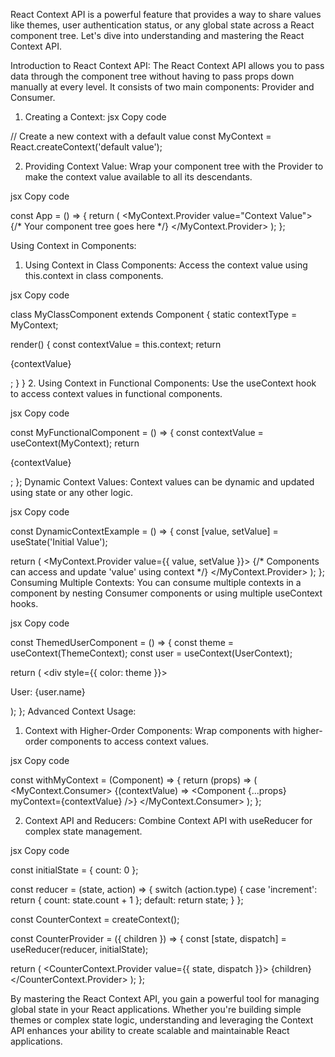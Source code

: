 React Context API is a powerful feature that provides a way to share values like themes, user authentication status, or any global state across a React component tree. Let's dive into understanding and mastering the React Context API.

Introduction to React Context API:
The React Context API allows you to pass data through the component tree without having to pass props down manually at every level. It consists of two main components: Provider and Consumer.

1. Creating a Context:
jsx
Copy code

// Create a new context with a default value
const MyContext = React.createContext('default value');

2. Providing Context Value:
Wrap your component tree with the Provider to make the context value available to all its descendants.

jsx
Copy code

const App = () => {
  return (
    <MyContext.Provider value="Context Value">
      {/* Your component tree goes here */}
    </MyContext.Provider>
  );
};

Using Context in Components:
1. Using Context in Class Components:
Access the context value using this.context in class components.

jsx
Copy code

class MyClassComponent extends Component {
  static contextType = MyContext;

  render() {
    const contextValue = this.context;
    return <p>{contextValue}</p>;
  }
}
2. Using Context in Functional Components:
Use the useContext hook to access context values in functional components.

jsx
Copy code

const MyFunctionalComponent = () => {
  const contextValue = useContext(MyContext);
  return <p>{contextValue}</p>;
};
Dynamic Context Values:
Context values can be dynamic and updated using state or any other logic.

jsx
Copy code

const DynamicContextExample = () => {
  const [value, setValue] = useState('Initial Value');

  return (
    <MyContext.Provider value={{ value, setValue }}>
      {/* Components can access and update 'value' using context */}
    </MyContext.Provider>
  );
};
Consuming Multiple Contexts:
You can consume multiple contexts in a component by nesting Consumer components or using multiple useContext hooks.

jsx
Copy code

const ThemedUserComponent = () => {
  const theme = useContext(ThemeContext);
  const user = useContext(UserContext);

  return (
    <div style={{ color: theme }}>
      <p>User: {user.name}</p>
    </div>
  );
};
Advanced Context Usage:
1. Context with Higher-Order Components:
Wrap components with higher-order components to access context values.

jsx
Copy code

const withMyContext = (Component) => {
  return (props) => (
    <MyContext.Consumer>
      {(contextValue) => <Component {...props} myContext={contextValue} />}
    </MyContext.Consumer>
  );
};

2. Context API and Reducers:
Combine Context API with useReducer for complex state management.

jsx
Copy code

const initialState = { count: 0 };

const reducer = (state, action) => {
  switch (action.type) {
    case 'increment':
      return { count: state.count + 1 };
    default:
      return state;
  }
};

const CounterContext = createContext();

const CounterProvider = ({ children }) => {
  const [state, dispatch] = useReducer(reducer, initialState);

  return (
    <CounterContext.Provider value={{ state, dispatch }}>
      {children}
    </CounterContext.Provider>
  );
};

By mastering the React Context API, you gain a powerful tool for managing global state in your React applications. Whether you're building simple themes or complex state logic, understanding and leveraging the Context API enhances your ability to create scalable and maintainable React applications.





